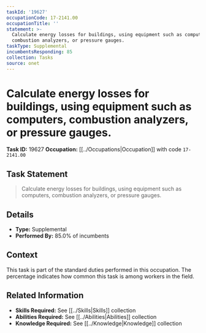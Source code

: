 ```yaml
---
taskId: '19627'
occupationCode: 17-2141.00
occupationTitle: ''
statement: >-
  Calculate energy losses for buildings, using equipment such as computers,
  combustion analyzers, or pressure gauges.
taskType: Supplemental
incumbentsResponding: 85
collection: Tasks
source: onet
---
```

# Calculate energy losses for buildings, using equipment such as computers, combustion analyzers, or pressure gauges.

**Task ID:** 19627
**Occupation:** [[../Occupations|Occupation]] with code `17-2141.00`

## Task Statement

> Calculate energy losses for buildings, using equipment such as computers, combustion analyzers, or pressure gauges.

## Details

- **Type:** Supplemental
- **Performed By:** 85.0% of incumbents

## Context

This task is part of the standard duties performed in this occupation. The percentage indicates how common this task is among workers in the field.

## Related Information

- **Skills Required:** See [[../Skills|Skills]] collection
- **Abilities Required:** See [[../Abilities|Abilities]] collection
- **Knowledge Required:** See [[../Knowledge|Knowledge]] collection
